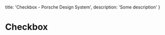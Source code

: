 
  title: 'Checkbox - Porsche Design System',
  description: 'Some description'
}

# Checkbox <ComponentStatus tagName="p-checkbox"></ComponentStatus>

<ComponentApi tagName="p-checkbox" />